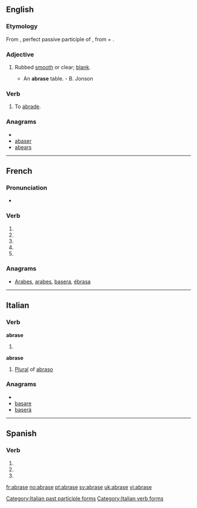 {{also|abrasé}}
==English==

===Etymology===
From {{etyl|la|en}} {{term|abrasus|abrāsus|lang=la}}, perfect passive participle of {{term|abrado|abrādō|abrade|lang=la}}, from {{term|ab||from, away from|lang=la}} + {{term|rado|rādō|lang=la|scrape}}.

===Adjective===
{{en-adj|-}}

# {{obsolete}} Rubbed [[smooth]] or clear; [[blank]].
#* An '''abrase''' table. - B. Jonson

===Verb===
{{en-verb|abras|ing}}

# {{obsolete}} To [[abrade]].

===Anagrams===
* {{alphagram|aabers}}
* [[abaser#English|abaser]]
* [[abears#English|abears]]


----

==French==

===Pronunciation===
* {{IPA|lang=fr|/a.bʁaz/}}

===Verb===
{{fr-verb form}}

# {{conjugation of|abraser||1|s|pres|ind|lang=fr}}
# {{conjugation of|abraser||3|s|pres|ind|lang=fr}}
# {{conjugation of|abraser||1|s|pres|sub|lang=fr}}
# {{conjugation of|abraser||1|s|pres|sub|lang=fr}}
# {{conjugation of|abraser||2|s|imp|lang=fr}}

===Anagrams===
* [[Arabes#French|Arabes]], [[arabes#French|arabes]], [[basera#French|basera]], [[ébrasa#French|ébrasa]]

----

==Italian==

===Verb===
'''abrase'''

# {{form of|[[third-person|Third-person]] [[singular]] [[past historic]]|[[abradere#Italian|abradere]]|lang=Italian}}

'''abrase''' {{f}}

# [[plural|Plural]] of [[abraso]]

===Anagrams===
* {{alphagram|aabers}}
* [[basare#Italian|basare]]
* [[baserà#Italian|baserà]]

[[Category:Italian past participle forms]]
[[Category:Italian verb forms]]

----

==Spanish==

===Verb===
{{es-verb-form|abrasar}}

# {{es-verb form of|ending=ar|mood=subjunctive|tense=present|pers=1|number=singular|[[abrasar]]}}
# {{es-verb form of|ending=ar|mood=subjunctive|tense=present|pers=2|formal=yes|number=singular|[[abrasar]]}}
# {{es-verb form of|ending=ar|mood=subjunctive|tense=present|pers=3|number=singular|[[abrasar]]}}

[[fr:abrase]]
[[no:abrase]]
[[pt:abrase]]
[[sv:abrase]]
[[uk:abrase]]
[[vi:abrase]]